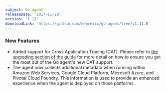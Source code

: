 ```yaml
---
subject: Go agent
releaseDate: '2017-11-29'
version: '1.11'
downloadLink: 'https://github.com/newrelic/go-agent/tree/v1.11.0'
---
```


### New Features

* Added support for Cross Application Tracing (CAT). Please refer to [the upgrading section of the guide](https://github.com/newrelic/go-agent/blob/v1.11.0/GUIDE.md#upgrading-applications-to-support-cross-application-tracing) for more detail on how to ensure you get the most out of the Go agent's new CAT support.
* The agent now collects additional metadata when running within Amazon Web Services, Google Cloud Platform, Microsoft Azure, and Pivotal Cloud Foundry. This information is used to provide an enhanced experience when the agent is deployed on those platforms.
